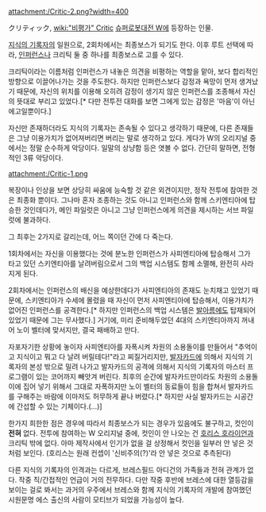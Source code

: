 attachment:/Critic-2.png?width=400

クリティック, [[wiki:"비평가" Critic]]
[[슈퍼로봇대전 W]]에 등장하는 인물. 

[[지식의 기록자]]의 일원으로, 2회차에서는 최종보스가 되기도 한다. 이후 루트 선택에 따라, [[인퍼런스]]나 크리틱 둘 중 하나를 최종보스로 고를 수 있다.

크리틱이라는 이름처럼 인퍼런스가 내놓은 의견을 비평하는 역할을 맡아, 보다 합리적인 방향으로 이끌어나가는 것을 주도한다. 하지만 인퍼런스보다 감정과 욕망이 먼저 생겨났기 때문에, 자신의 위치를 이용해 오히려 감정이 생기지 않은 인퍼런스를 조종해서 자신의 뜻대로 부리고 있었다.[* 다만 전투전 대화를 보면 그에게 있는 감정은 '마음'이 아닌 에고일뿐이다.]

자신만 존재하더라도 지식의 기록자는 존속될 수 있다고 생각하기 때문에, 다른 존재들은 그냥 이용가치가 없어져버리면 버리는 말로 생각하고 있다. 게다가 W의 오리지널 중에서는 정말 순수하게 악당이다. 일말의 상냥함 등은 엿볼 수 없다. 간단히 말하면, 전형적인 3류 악당이다.

attachment:/Critic-1.png

복장이나 인상을 보면 상당히 싸움에 능숙할 것 같은 외견이지만, 정작 전투에 참여한 것은 최종화 뿐이다. 그나마 혼자 조종하는 것도 아니고 인퍼런스와 함께 스키엔티아에 탑승한 것인데다가, 메인 파일럿은 아니고 그냥 인퍼런스에게 의견을 제시하는 서브 파일럿에 불과하다.

그 최후는 2가지로 갈리는데, 어느 쪽이던 간에 다 죽는다. 

1회차에서는 자신을 이용했다는 것에 분노한 인퍼런스가 사피엔티아에 탑승해서 그가 타고 있던 스키엔티아를 날려버림으로서 그의 백업 시스템도 함께 소멸해, 완전히 사라지게 된다.

2회차에서는 인퍼런스의 배신을 예상한데다가 사피엔티아의 존재도 눈치채고 있었기 때문에, 스키엔티아가 수세에 몰렸을 때 자신이 먼저 사피엔티아에 탑승해서, 이용가치가 없어진 인퍼런스를 공격한다.[* 하지만 인퍼런스의 백업 시스템은 [[발아름]]에도 탑재되어 있었기 때문에 그는 무사했다.] 거기에, 미리 준비해두었던 4대의 스키엔티아까지 꺼내어 노이 벨터에 맞서지만, 결국 패배하고 만다. 

자포자기한 상황에 놓이자 사피엔티아를 자폭시켜 차원의 소용돌이를 만들어서 "추억이고 지식이고 뭐고 다 날려 버릴테다!"라고 찌질거리지만, [[발자카드]]에 의해서 지식의 기록자의 본성 밖으로 밀려 나가고 발자카드의 공격에 의해서 지식의 기록자의 마스터 프로그램이 있는 코어까지 빼앗겨 버린다. 최후의 순간에 발자카드만이라도 차원의 소용돌이에 집어 넣기 위해서 그대로 자폭하지만 노이 벨터의 동료들이 힘을 합쳐서 발자카드를 구해주는 바람에 이마저도 허무하게 끝나 버렸다.[* 하지만 사실 발자카드는 시공간에 간섭할 수 있는 기체이다.(…)]

한가지 희한한 점은 경우에 따라서 최종보스가 되는 경우가 있음에도 불구하고, 컷인이 '''전혀''' 없다. 전투에 참여하는 W 오리지널 중에, 컷인이 안 나오는 건 [[호리스 호라이언]]과 크리틱 밖에 없다. 아마 제작사에서 인기가 없을 걸 상정해서 컷인을 일부러 안 넣은 것처럼 보인다. (호리스는 원래 컨셉이 '신비주의(?)'라 안 넣은 것으로 추측된다)

다른 지식의 기록자의 인격과는 다르게, 브레스필드 아디건의 가족들과 전혀 관계가 없다. 작중 직/간접적인 언급이 거의 전무하다. 다만 작중 후반에 브레스에 대한 열등감을 보이는 걸로 봐서는 과거의 우주에서 브레스와 함께 지식의 기록자의 개발에 참여했던 시원문명 에스 출신의 사람이 모티브가 되었을 가능성이 높다.
